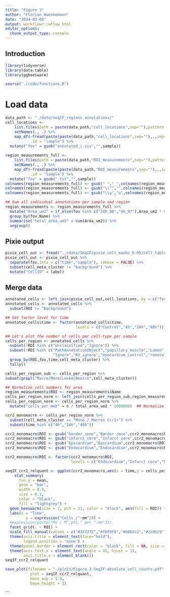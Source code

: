 ```yaml
---
title: "Figure 3"
author: "Florian Wuennemann"
date: "2024-03-08"
output: workflowr::wflow_html
editor_options:
  chunk_output_type: console
---
```


## Introduction

```r
library(tidyverse)
library(data.table)
library(ggbeeswarm)

source("./code/functions.R")
```

# Load data

```r
data_path <- "./data/seqIF_regions_annotations/"
cell_locations <-
    list.files(path = paste(data_path,"cell_locations",sep=""),pattern = "*.csv") %>%
    setNames(., .) %>%
    map_df(~fread(paste(paste(data_path,"cell_locations",sep=""),.,sep="/"), select= c("CellID","ROI")),
           .id = "sample") %>%
  mutate("fov" = gsub("annotated_|.csv","",sample))
  
region_measurements_full <- 
    list.files(path = paste(data_path,"ROI_measurements",sep=""),pattern = "*.txt") %>% 
    setNames(., .) %>%
    map_df(~fread(paste(paste(data_path,"ROI_measurements",sep=""),.,sep="/")),
           .id = "sample") %>%
  mutate("fov" = gsub(".txt","",sample)) 
colnames(region_measurements_full) <- gsub(" ","_",colnames(region_measurements_full))
colnames(region_measurements_full) <- gsub("\\^","",colnames(region_measurements_full))
colnames(region_measurements_full) <- gsub("\\µ","u",colnames(region_measurements_full))

## Sum all individual annotations per sample and region
region_measurements <- region_measurements_full %>%
  mutate("Area_um2" = if_else(fov %in% c("24h_86","4h_97"),Area_um2 * 0.235^2,Area_um2)) %>% ## Images that were post-registered using palom need to be size corrected, as their final pixel resolution is different
  group_by(fov,Name) %>%
  summarise("total_area_um2" = sum(Area_um2)) %>%
  ungroup()
```

## Pixie output

```r
pixie_cell_out <- fread("../data/SeqIF/pixie_cell_masks_0.05/cell_table_size_normalized_cell_labels.csv")
pixie_cell_out <- pixie_cell_out %>%
  separate(fov,into = c("time","sample"), remove = FALSE) %>%
  subset(cell_meta_cluster != "background") %>%
  mutate("CellID" = label)
```

## Merge data

```r
annotated_cells <- left_join(pixie_cell_out,cell_locations, by = c("fov","CellID"))
annotated_cells <- annotated_cells %>%
  subset(ROI != "Background")

## Set factor level for time
annotated_cells$time <- factor(annotated_cells$time,
                               levels = c("Control","4h","24h","48h"))
```


```r
## Let's plot the number of cells per cell-type per sample
cells_per_region <- annotated_cells %>%
  subset(!ROI %in% c("Unclassified","Ignore")) %>%
  subset(!ROI %in% c("PathAnnotationObject","papillary_muscle","Lumen","Background",
                     "Ignore","RV_ignore","myocardium_control","remote_endocardium")) %>%
  group_by(ROI,fov,time,cell_meta_cluster) %>%
  tally()

cells_per_region_sub <- cells_per_region %>%
subset(grepl("Macro|Mono|Leuko|Neutro",cell_meta_cluster))

## Normalize cell numbers for area
region_measurements$ROI <- region_measurements$Name
cells_per_region_norm <- left_join(cells_per_region_sub,region_measurements, by = c("fov","ROI"))
cells_per_region_norm <- cells_per_region_norm %>%
  mutate("cells_per_mm2" = n / total_area_um2 * 1000000)  ## Normalize to square mm
```


```r
ccr2_monomacro <- cells_per_region_norm %>%
  subset(cell_meta_cluster == "Mono / Macros Ccr2+") %>%
  subset(time %in% c("4h","24h","48h"))

ccr2_monomacro$ROI <- gsub("border_zone","Border zone",ccr2_monomacro$ROI)
ccr2_monomacro$ROI <- gsub("infarct_core","Infarct core",ccr2_monomacro$ROI)
ccr2_monomacro$ROI <- gsub("Epicardium","Epicardium",ccr2_monomacro$ROI)
ccr2_monomacro$ROI <- gsub("Endocardium","Endocardium",ccr2_monomacro$ROI)

ccr2_monomacro$ROI <- factor(ccr2_monomacro$ROI,
                             levels = c("Endocardium","Infarct core","Epicardium","Border zone"))

seqIF_ccr2_relquant <- ggplot(ccr2_monomacro,aes(x = time,y = cells_per_mm2)) +
    stat_summary(
      fun.y = mean,
      geom = "bar",
      width = 0.9,
      size = 0.3,
      color = "black",
      fill = "lightgrey") +
  geom_beeswarm(size = 2, pch = 21, color = "black", aes(fill = ROI)) +
  labs(x = "Time",
         y = expression("Cells /"~mm^2)) + 
  #expression(paste("Mo / M",phi," per "~mm^2))
  facet_grid(. ~ ROI) +
  scale_fill_manual(values = c("#337272","#f0f0f0","#b062c2","#2c95c5")) +
  theme(axis.title = element_text(face="bold"),
        legend.position = "none") +
  theme(panel.border = element_rect(color = "black", fill = NA, size = 0.75)) +
  theme(axis.text.x = element_text(angle = 45, hjust = 1),
        axis.title.x = element_blank()) 
seqIF_ccr2_relquant

save_plot(filename = "./plots/Figure_3.SeqIF-absolute_cell_counts.pdf",
           plot = seqIF_ccr2_relquant,
           base_asp = 1.8,
           base_height = 3)
```




<!-- # ```{r} -->
<!-- # abs_counts <- fread("./data/Traditional_IF_absolute_cell_counts.csv") -->
<!-- # colnames(abs_counts) <- gsub(" ","_",colnames(abs_counts)) -->
<!-- # abs_counts <- abs_counts %>% -->
<!-- #   pivot_longer(cols = Endo_Pre:BZ_2d, -->
<!-- #                names_to = "sample", -->
<!-- #                values_to = "cell_count") %>% -->
<!-- #   separate(sample, into = c("region","timepoint"), sep = "_") %>% -->
<!-- #   subset(timepoint != "Pre") -->
<!-- #  -->
<!-- # # Replace abbreviations with full labels -->
<!-- # abs_counts$region <- gsub("Endo","Endocard",abs_counts$region) -->
<!-- # abs_counts$region <- gsub("Core","Infarct core",abs_counts$region) -->
<!-- # abs_counts$region <- gsub("Epi","Epicard",abs_counts$region) -->
<!-- # abs_counts$region <- gsub("BZ","Border zone",abs_counts$region) -->
<!-- # abs_counts$region <- factor(abs_counts$region, levels = c("Endocard","Infarct core","Epicard","Border zone")) -->
<!-- #  -->
<!-- # abs_counts$timepoint <- gsub("1d","24h",abs_counts$timepoint) -->
<!-- # abs_counts$timepoint <- gsub("2d","2 days",abs_counts$timepoint) -->
<!-- # abs_counts$timepoint <- factor(abs_counts$timepoint, levels = c("Pre","4h","24h","2 days")) -->
<!-- #  -->
<!-- # abs_plot <- ggplot(abs_counts,aes(timepoint,cell_count)) + -->
<!-- #     stat_summary( -->
<!-- #       fun.y = mean, -->
<!-- #       geom = "bar", -->
<!-- #       width = 0.9, -->
<!-- #       size = 0.3, -->
<!-- #       color = "black", -->
<!-- #       fill = "lightgrey") + -->
<!-- #     labs(y = "Absolute cell number") + -->
<!-- #   geom_beeswarm(size = 2 , pch = 21, color = "black", aes(fill = region)) + -->
<!-- #   facet_grid(.~ region) + -->
<!-- #   theme(axis.title = element_text(face="bold"), -->
<!-- #         legend.position = "none") + -->
<!-- #   scale_fill_manual(values = c("#337272","#f0f0f0","#b062c2","#2c95c5")) + -->
<!-- #   theme(panel.border = element_rect(color = "black", fill = NA, size = 0.75)) + -->
<!-- #   theme(axis.text.x = element_text(angle = 45, hjust = 1), -->
<!-- #         axis.title.x = element_blank()) -->
<!-- #    -->
<!-- # save_plot(filename = "./plots/Figure_3.tradIF-absolute_cell_counts.pdf", -->
<!-- #           plot = abs_plot, -->
<!-- #           base_asp = 1.8, -->
<!-- #           base_height = 3) -->
```
